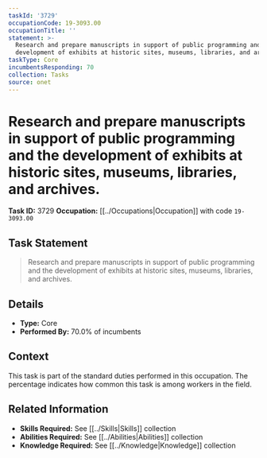 ```yaml
---
taskId: '3729'
occupationCode: 19-3093.00
occupationTitle: ''
statement: >-
  Research and prepare manuscripts in support of public programming and the
  development of exhibits at historic sites, museums, libraries, and archives.
taskType: Core
incumbentsResponding: 70
collection: Tasks
source: onet
---
```

# Research and prepare manuscripts in support of public programming and the development of exhibits at historic sites, museums, libraries, and archives.

**Task ID:** 3729
**Occupation:** [[../Occupations|Occupation]] with code `19-3093.00`

## Task Statement

> Research and prepare manuscripts in support of public programming and the development of exhibits at historic sites, museums, libraries, and archives.

## Details

- **Type:** Core
- **Performed By:** 70.0% of incumbents

## Context

This task is part of the standard duties performed in this occupation. The percentage indicates how common this task is among workers in the field.

## Related Information

- **Skills Required:** See [[../Skills|Skills]] collection
- **Abilities Required:** See [[../Abilities|Abilities]] collection
- **Knowledge Required:** See [[../Knowledge|Knowledge]] collection
